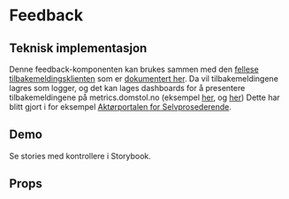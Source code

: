 
<Meta of={FeedbackStories} />

# Feedback

<ComponentLinkRow
  docsHref="https://design.domstol.no/987b33f71/p/73f13e-feedback"
  figmaHref="https://www.figma.com/file/ewqSDmkgqDQ5PyOsRp4V5b/?node-id=155%3A38"
  githubHref="https://github.com/domstolene/designsystem/tree/main/packages/components/src/components/Feedback"
/>

## Teknisk implementasjon

Denne feedback-komponenten kan brukes sammen med den [fellese tilbakemeldingsklienten](https://github.com/domstolene/tilbakemelding-loggplattform) som er [dokumentert her](https://domstol.atlassian.net/wiki/spaces/SIVIL1/pages/4267606065/Lagring+av+tilbakemeldinger+fra+brukere+i+loggplattform+Opensearch). Da vil tilbakemeldingene lagres som logger, og det kan lages dashboards for å presentere tilbakemeldingene på metrics.domstol.no (eksempel [her](https://metrics.domstol.no/d/p510Pyqnk/aktorportalen-selvprosederende-metrics?orgId=1&viewPanel=35), og [her](https://metrics.domstol.no/d/p510Pyqnk/aktorportalen-selvprosederende-metrics?orgId=1&viewPanel=34)) Dette har blitt gjort i for eksempel [Aktørportalen for Selvprosederende](https://github.com/domstolene/aktorportalen-selvprosederende).

## Demo

<Primary />

Se stories med kontrollere i <LinkTo title="dds-components/" story="Default">Storybook</LinkTo>.

## Props

<Canvas of={FeedbackStories.Default} sourceState="shown" />
<Controls of={FeedbackStories.Default} />
